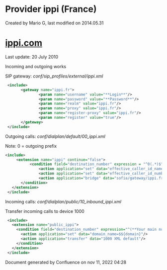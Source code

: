 
# Provider ippi (France) 

 Created by  Mario G, last modified on 2014.05.31

# [ippi.com](http://ippi.com)

Last update: 20 July 2010

Incoming and outgoing works

SIP gateway: _conf/sip\_profiles/external/ippi.xml_

```xml
 <include>
       <gateway name="ippi.fr">
               <param name="username" value="**Login**"/>
               <param name="password" value="**Password**"/>
               <param name="realm" value="ippi.fr"/>
               <param name="proxy" value="ippi.fr"/>
               <param name="register-proxy" value="ippi.fr"/>
               <param name="register" value="true"/>
       </gateway>
 </include> 
```

Outgoing calls: _conf/dialplan/default/00\_ippi.xml_

Note: 0 = outgoing prefix

```xml
<include>
     <extension name="ippi" continue="false">
           <condition field="destination_number" expression = "^0(.*)$">
               <action application="set" data="effective_caller_id_name=**Your Name**"/>
               <action application="set" data="effective_caller_id_number=**Your main number**"/>
               <action application="bridge" data="sofia/gateway/ippi.fr/$1"/>
       </condition>
   </extension>
 </include> 
```

Incoming calls: _conf/dialplan/public/10\_inbound\_ippi.xml_

Transfer incoming calls to device 1000

```xml
 <include>
   <extension name="public_ippi">
     <condition field="destination_number" expression="^(**Your main number**)$">
       <action application="set" data="domain_name=$${domain}"/>
       <action application="transfer" data="1000 XML default"/>
     </condition>
   </extension>
 </include> 
```

  
Document generated by Confluence on nov 11, 2022 04:28
